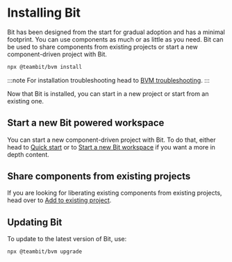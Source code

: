 
# Installing Bit

Bit has been designed from the start for gradual adoption and has a minimal footprint. You can use components as much or as little as you need.
  Bit can be used to share components from existing projects or start a new component-driven project with Bit.

<!-- Installing Bit is recommended using [BVM](/bvm/introduction), Bit's version manager.  -->

```bash
npx @teambit/bvm install
```

:::note
For installation troubleshooting head to [BVM troubleshooting](/reference/using-bvm#troubleshooting).
:::

<!-- TODO: teambit.bit/blocks/installation -->
<!-- TODO: move to deeper dive -->
<!-- **NodeJS**

Bit uses a built-in installation of NodeJS. It does not affect the version of NodeJS running your app.
You can also point Bit to use your own version of NodeJS. -->

<!-- 
```bash
bit config nodejs_path /usr/local/bit/node
``` -->
<!-- TODO: gilad, add configuration to configure Bit to use your own -->

<!-- **Git** -->

<!-- Bit comes built-in installation of Git. You can also either point Bit to use your own installation of Git. -->

Now that Bit is installed, you can start in a new project or start from an existing one.

## Start a new Bit powered workspace

You can start a new component-driven project with Bit. To do that, either head to [Quick start](/quick-start) or to 
[Start a new Bit workspace](/getting-started/installing-bit/start-bit-workspace) if you want a more in depth content.

## Share components from existing projects

If you are looking for liberating existing components from existing projects, head over to [Add to existing project](/getting-started/installing-bit/add-to-existing-project).

## Updating Bit

To update to the latest version of Bit, use:

```
npx @teambit/bvm upgrade
```
